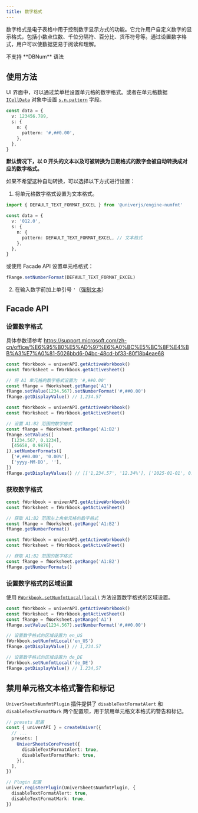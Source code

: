 ```yaml
---
title: 数字格式
---
```


数字格式是电子表格中用于控制数字显示方式的功能。它允许用户自定义数字的显示格式，包括小数点位数、千位分隔符、百分比、货币符号等。通过设置数字格式，用户可以使数据更易于阅读和理解。

<Callout type="warning" emoji="注意事项">
  不支持 **DBNum** 语法
</Callout>

## 使用方法

UI 界面中，可以通过菜单栏设置单元格的数字格式。或者在单元格数据 [`ICellData`](/zh-CN/guides/sheets/getting-started/cell-data) 对象中设置 [`s.n.pattern`](/zh-CN/guides/sheets/getting-started/cell-data#number-format) 字段。

```typescript
const data = {
  v: 123456.789,
  s: {
    n: {
      pattern: '#,##0.00',
    },
  },
}
```

**默认情况下，以 0 开头的文本以及可被转换为日期格式的数字会被自动转换成对应的数字格式。**

如果不希望这种自动转换，可以选择以下方式进行设置：

1. 将单元格数字格式设置为文本格式。

```typescript
import { DEFAULT_TEXT_FORMAT_EXCEL } from '@univerjs/engine-numfmt'

const data = {
  v: '012.0',
  s: {
    n: {
      pattern: DEFAULT_TEXT_FORMAT_EXCEL, // 文本格式
    },
  },
}
```

或使用 Facade API 设置单元格格式：

```typescript
fRange.setNumberFormat(DEFAULT_TEXT_FORMAT_EXCEL)
```

2. 在输入数字前加上单引号 `'`（[强制文本](/zh-CN/guides/sheets/getting-started/cell-data#cell-type)）

## Facade API

### 设置数字格式

具体参数请参考 https://support.microsoft.com/zh-cn/office/%E6%95%B0%E5%AD%97%E6%A0%BC%E5%BC%8F%E4%BB%A3%E7%A0%81-5026bbd6-04bc-48cd-bf33-80f18b4eae68

```typescript
const fWorkbook = univerAPI.getActiveWorkbook()
const fWorksheet = fWorkbook.getActiveSheet()

// 将 A1 单元格的数字格式设置为 '#,##0.00'
const fRange = fWorksheet.getRange('A1')
fRange.setValue(1234.567).setNumberFormat('#,##0.00')
fRange.getDisplayValue() // 1,234.57
```

```typescript
const fWorkbook = univerAPI.getActiveWorkbook()
const fWorksheet = fWorkbook.getActiveSheet()

// 设置 A1:B2 范围的数字格式
const fRange = fWorksheet.getRange('A1:B2')
fRange.setValues([
  [1234.567, 0.1234],
  [45658, 0.9876],
]).setNumberFormats([
  ['#,##0.00', '0.00%'],
  ['yyyy-MM-DD', ''],
])
fRange.getDisplayValues() // [['1,234.57', '12.34%'], ['2025-01-01', 0.9876]]
```

### 获取数字格式

```typescript
const fWorkbook = univerAPI.getActiveWorkbook()
const fWorksheet = fWorkbook.getActiveSheet()

// 获取 A1:B2 范围左上角单元格的数字格式
const fRange = fWorksheet.getRange('A1:B2')
fRange.getNumberFormat()
```

```typescript
const fWorkbook = univerAPI.getActiveWorkbook()
const fWorksheet = fWorkbook.getActiveSheet()

// 获取 A1:B2 范围的数字格式
const fRange = fWorksheet.getRange('A1:B2')
fRange.getNumberFormats()
```

### 设置数字格式的区域设置

使用 [`FWorkbook.setNumfmtLocal(local)`](https://reference.univer.ai/zh-CN/classes/FWorkbook#setnumfmtlocal) 方法设置数字格式的区域设置。

```typescript
const fWorkbook = univerAPI.getActiveWorkbook()
const fWorksheet = fWorkbook.getActiveSheet()
const fRange = fWorksheet.getRange('A1')
fRange.setValue(1234.567).setNumberFormat('#,##0.00')

// 设置数字格式的区域设置为 en_US
fWorkbook.setNumfmtLocal('en_US')
fRange.getDisplayValue() // 1,234.57

// 设置数字格式的区域设置为 de_DE
fWorkbook.setNumfmtLocal('de_DE')
fRange.getDisplayValue() // 1.234,57
```

## 禁用单元格文本格式警告和标记

`UniverSheetsNumfmtPlugin` 插件提供了 `disableTextFormatAlert` 和 `disableTextFormatMark` 两个配置项，用于禁用单元格文本格式的警告和标记。

```typescript
// presets 配置
const { univerAPI } = createUniver({
  // ...
  presets: [
    UniverSheetsCorePreset({
      disableTextFormatAlert: true,
      disableTextFormatMark: true,
    }),
  ],
})
```

```typescript
// Plugin 配置
univer.registerPlugin(UniverSheetsNumfmtPlugin, {
  disableTextFormatAlert: true,
  disableTextFormatMark: true,
})
```
